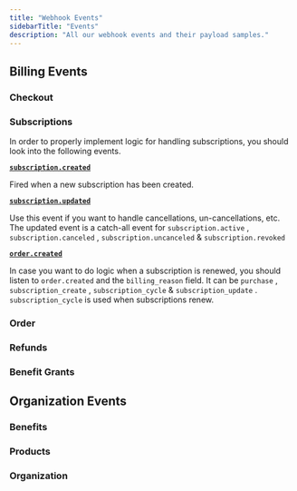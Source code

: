 ```yaml
---
title: "Webhook Events"
sidebarTitle: "Events"
description: "All our webhook events and their payload samples."
---
```




## Billing Events

### Checkout

<CheckoutCreated />
<CheckoutUpdated />

### Subscriptions

In order to properly implement logic for handling subscriptions, you should look into the following events.

**[`subscription.created`](#subscription-created)**

Fired when a new subscription has been created.

**[`subscription.updated`](#subscription-updated)**

Use this event if you want to handle cancellations, un-cancellations, etc. The updated event is a catch-all event for `subscription.active` , `subscription.canceled` , `subscription.uncanceled` & `subscription.revoked`

**[`order.created`](#order-created)**

In case you want to do logic when a subscription is renewed, you should listen to `order.created` and the `billing_reason` field. It can be `purchase` , `subscription_create` , `subscription_cycle` & `subscription_update` . `subscription_cycle` is used when subscriptions renew.

<SubscriptionCreated />
<SubscriptionActive />
<SubscriptionUpdated />
<SubscriptionCanceled />
<SubscriptionUncanceled />
<SubscriptionRevoked />

### Order

<OrderCreated />
<OrderRefunded />

### Refunds

<RefundCreated />
<RefundUpdated />

### Benefit Grants

<BenefitGrantCreated />
<BenefitGrantUpdated />
<BenefitGrantRevoked />

## Organization Events

### Benefits

<BenefitCreated />
<BenefitUpdated />

### Products

<ProductCreated />
<ProductUpdated />

### Organization

<OrganizationUpdated />
